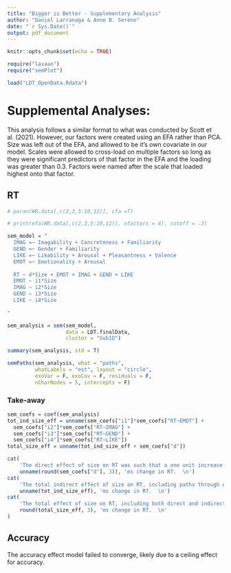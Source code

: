 ```yaml
---
title: "Bigger is Better - Supplementary Analysis"
author: "Daniel Larranaga & Anne B. Sereno"
date: "`r Sys.Date()`"
output: pdf_document
---
```


```r
knitr::opts_chunk$set(echo = TRUE)

require("lavaan")
require("semPlot")

load("LDT_OpenData.Rdata")
```

# Supplemental Analyses:

This analysis follows a similar format to what was conducted by Scott et al. (2021). However, our factors were created using an EFA rather than PCA. Size was left out of the EFA, and allowed to be it's own covariate in our model. Scales were allowed to cross-load on multiple factors so long as they were significant predictors of that factor in the EFA and the loading was greater than 0.3. Factors were named after the scale that loaded highest onto that factor.


## RT 
```r
# paran(WR.data[,c(2,3,5:10,12)], cfa =T)

# print(efa(WR.data[,c(2,3,5:10,12)], nfactors = 4), cutoff = .3)

sem_model = "
  IMAG =~ Imagability + Concreteness + Familiarity
  GEND =~ Gender + Familiarity
  LIKE =~ Likability + Arousal + Pleasantness + Valence
  EMOT =~ Emotionality + Arousal
  
  RT ~ d*Size + EMOT + IMAG + GEND + LIKE
  EMOT ~ i1*Size
  IMAG ~ i2*Size
  GEND ~ i3*Size
  LIKE ~ i4*Size
  
"

sem_analysis = sem(sem_model,
                   data = LDT.finalData,
                   cluster = "SubID")

summary(sem_analysis, std = T)

semPaths(sem_analysis, what = "paths",
         whatLabels = "est", layout = "circle",
         exoVar = F, exoCov = F, residuals = F,
         nCharNodes = 5, intercepts = F)
```

### Take-away

```r
sem_coefs = coef(sem_analysis)
tot_ind_size_eff = unname(sem_coefs["i1"]*sem_coefs["RT~EMOT"] + 
  sem_coefs["i2"]*sem_coefs["RT~IMAG"] + 
  sem_coefs["i3"]*sem_coefs["RT~GEND"] + 
  sem_coefs["i4"]*sem_coefs["RT~LIKE"])
total_size_eff = unname(tot_ind_size_eff + sem_coefs["d"])

cat(
    'The direct effect of size on RT was such that a one unit increase in size resulted in a',
    unname(round(sem_coefs["d"], 3)), 'ms change in RT.  \n')
cat(
    'The total indirect effect of size on RT, including paths through each latent factor constructed was such that a one unit increase in size resulted in a',
    unname(tot_ind_size_eff), 'ms change in RT.  \n')
cat(
    'The total effect of size on RT, including both direct and indirect effects, was such that a one unit increase in size resulted in a',
    round(total_size_eff, 3), 'ms change in RT.  \n'
)
```


## Accuracy 

The accuracy effect model failed to converge, likely due to a ceiling effect for accuracy.
